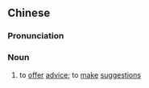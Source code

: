 {{also|献计}}
==Chinese==
{{zh-forms|s=献计}}

===Pronunciation===
{{zh-pron
|m=xiànjì
|c=hin3 gai3
|mn=hiàn-kè
|cat=n
}}

===Noun===
{{zh-noun}}

# to [[offer]] [[advice]]; to [[make]] [[suggestions]]